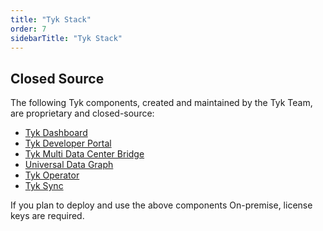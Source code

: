 ```yaml
---
title: "Tyk Stack"
order: 7
sidebarTitle: "Tyk Stack"
---
```



<OssProductListInclude/>

## Closed Source

The following Tyk components, created and maintained by the Tyk Team, are proprietary and closed-source:

* [Tyk Dashboard](/docs/tyk-dashboard)
* [Tyk Developer Portal](/docs/tyk-developer-portal)
* [Tyk Multi Data Center Bridge](/docs/api-management/mdcb#managing-geographically-distributed-gateways-to-minimize-latency-and-protect-data-sovereignty)
* [Universal Data Graph](/docs/api-management/data-graph#overview)
* [Tyk Operator](/docs/api-management/automations/operator#what-is-tyk-operator)
* [Tyk Sync](/docs/api-management/automations/sync)

If you plan to deploy and use the above components On-premise, license keys are required.

